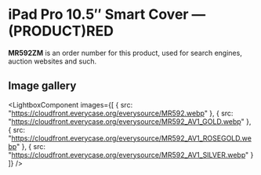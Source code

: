 
# iPad Pro 10.5″ Smart Cover — (PRODUCT)RED

<Callout type='info' emoji='👉🏻'>**MR592ZM** is an order number for this product, used for search engines, auction websites and such.</Callout>

## Image gallery

<LightboxComponent
    images={[
      {
        src: "https://cloudfront.everycase.org/everysource/MR592.webp"
      },
      {
        src: "https://cloudfront.everycase.org/everysource/MR592_AV1_GOLD.webp"
      },
      {
        src: "https://cloudfront.everycase.org/everysource/MR592_AV1_ROSEGOLD.webp"
      },
      {
        src: "https://cloudfront.everycase.org/everysource/MR592_AV1_SILVER.webp"
      }
    ]}
  />
